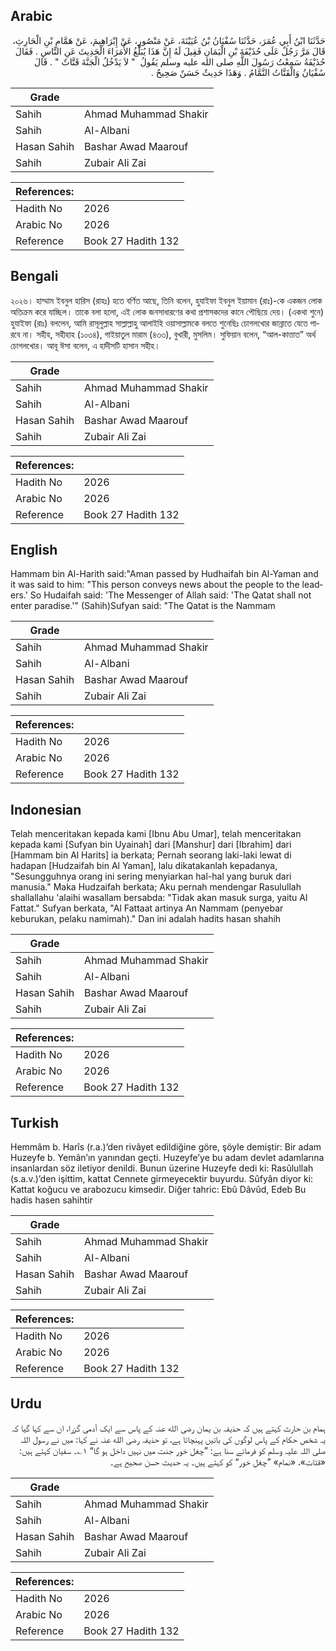 ## Arabic


<div dir="rtl" lang="ar" style={{fontSize:'larger',backgroundColor:'#f8f9fa',padding:20}}>
حَدَّثَنَا ابْنُ أَبِي عُمَرَ، حَدَّثَنَا سُفْيَانُ بْنُ عُيَيْنَةَ، عَنْ مَنْصُورٍ، عَنْ إِبْرَاهِيمَ، عَنْ هَمَّامِ بْنِ الْحَارِثِ، قَالَ مَرَّ رَجُلٌ عَلَى حُذَيْفَةَ بْنِ الْيَمَانِ فَقِيلَ لَهُ إِنَّ هَذَا يُبَلِّغُ الأُمَرَاءَ الْحَدِيثَ عَنِ النَّاسِ ‏.‏ فَقَالَ حُذَيْفَةُ سَمِعْتُ رَسُولَ اللَّهِ صلى الله عليه وسلم يَقُولُ ‏ "‏ لاَ يَدْخُلُ الْجَنَّةَ قَتَّاتٌ ‏"‏ ‏.‏ قَالَ سُفْيَانُ وَالْقَتَّاتُ النَّمَّامُ ‏.‏ وَهَذَا حَدِيثٌ حَسَنٌ صَحِيحٌ ‏.‏
</div>
<div style={{backgroundColor:'#f8f9fa',padding:20, marginBottom: 10}}><table> <thead> <tr> <th>Grade</th> <th></th> </tr> </thead> <tbody> <tr><td>Sahih</td><td>Ahmad Muhammad Shakir</td></tr><tr><td>Sahih</td><td>Al-Albani</td></tr><tr><td>Hasan Sahih</td><td>Bashar Awad Maarouf</td></tr><tr><td>Sahih</td><td>Zubair Ali Zai</td></tr></tbody></table><table> <thead> <tr> <th>References:</th> <th></th> </tr> </thead> <tbody><tr><td>Hadith No</td><td>2026</td></tr><tr><td>Arabic No</td><td>2026</td></tr><tr><td>Reference</td><td>Book 27 Hadith 132</td></tr></tbody></table></div>

## Bengali


<div dir="ltr" lang="bn" style={{fontSize:'larger',backgroundColor:'#f8f9fa',padding:20}}>
২০২৬। হাম্মাম ইবনুল হারিস (রাহঃ) হতে বর্ণিত আছে, তিনি বলেন, হুযাইফা ইবনুল ইয়ামান (রাঃ)-কে একজন লোক অতিক্রম করে যাচ্ছিল। তাকে বলা হলো, এই লোক জনসাধারণের কথা প্রশাসকদের কানে পৌছিয়ে দেয়। (একথা শুনে) হুযাইফা (রাঃ) বললেন, আমি রাসূলুল্লাহ সাল্লাল্লাহু আলাইহি ওয়াসাল্লামকে বলতে শুনেছিঃ চোগলখোর জান্নাতে যেতে পারবে না। সহীহ, সহীহাহ (১০৩৪), গাইয়াতুল মারাম (৪৩৩), বুখারী, মুসলিম। সুফিয়ান বলেন, “আল-কাত্তাত” অর্থ চোগলখোর। আবূ ঈসা বলেন, এ হাদীসটি হাসান সহীহ।
</div>
<div style={{backgroundColor:'#f8f9fa',padding:20, marginBottom: 10}}><table> <thead> <tr> <th>Grade</th> <th></th> </tr> </thead> <tbody> <tr><td>Sahih</td><td>Ahmad Muhammad Shakir</td></tr><tr><td>Sahih</td><td>Al-Albani</td></tr><tr><td>Hasan Sahih</td><td>Bashar Awad Maarouf</td></tr><tr><td>Sahih</td><td>Zubair Ali Zai</td></tr></tbody></table><table> <thead> <tr> <th>References:</th> <th></th> </tr> </thead> <tbody><tr><td>Hadith No</td><td>2026</td></tr><tr><td>Arabic No</td><td>2026</td></tr><tr><td>Reference</td><td>Book 27 Hadith 132</td></tr></tbody></table></div>

## English


<div dir="ltr" lang="en" style={{fontSize:'larger',backgroundColor:'#f8f9fa',padding:20}}>
Hammam bin Al-Harith said:"Aman passed by Hudhaifah bin Al-Yaman and it was said to him: "This person conveys news about the people to the leaders.' So Hudaifah said: 'The Messenger of Allah said: 'The Qatat shall not enter paradise.'" (Sahih)Sufyan said: "The Qatat is the Nammam
</div>
<div style={{backgroundColor:'#f8f9fa',padding:20, marginBottom: 10}}><table> <thead> <tr> <th>Grade</th> <th></th> </tr> </thead> <tbody> <tr><td>Sahih</td><td>Ahmad Muhammad Shakir</td></tr><tr><td>Sahih</td><td>Al-Albani</td></tr><tr><td>Hasan Sahih</td><td>Bashar Awad Maarouf</td></tr><tr><td>Sahih</td><td>Zubair Ali Zai</td></tr></tbody></table><table> <thead> <tr> <th>References:</th> <th></th> </tr> </thead> <tbody><tr><td>Hadith No</td><td>2026</td></tr><tr><td>Arabic No</td><td>2026</td></tr><tr><td>Reference</td><td>Book 27 Hadith 132</td></tr></tbody></table></div>

## Indonesian


<div dir="ltr" lang="id" style={{fontSize:'larger',backgroundColor:'#f8f9fa',padding:20}}>
Telah menceritakan kepada kami [Ibnu Abu Umar], telah menceritakan kepada kami [Sufyan bin Uyainah] dari [Manshur] dari [Ibrahim] dari [Hammam bin Al Harits] ia berkata; Pernah seorang laki-laki lewat di hadapan [Hudzaifah bin Al Yaman], lalu dikatakanlah kepadanya, "Sesungguhnya orang ini sering menyiarkan hal-hal yang buruk dari manusia." Maka Hudzaifah berkata; Aku pernah mendengar Rasulullah shallallahu 'alaihi wasallam bersabda: "Tidak akan masuk surga, yaitu Al Fattat." Sufyan berkata, "Al Fattaat artinya An Nammam (penyebar keburukan, pelaku namimah)." Dan ini adalah hadits hasan shahih
</div>
<div style={{backgroundColor:'#f8f9fa',padding:20, marginBottom: 10}}><table> <thead> <tr> <th>Grade</th> <th></th> </tr> </thead> <tbody> <tr><td>Sahih</td><td>Ahmad Muhammad Shakir</td></tr><tr><td>Sahih</td><td>Al-Albani</td></tr><tr><td>Hasan Sahih</td><td>Bashar Awad Maarouf</td></tr><tr><td>Sahih</td><td>Zubair Ali Zai</td></tr></tbody></table><table> <thead> <tr> <th>References:</th> <th></th> </tr> </thead> <tbody><tr><td>Hadith No</td><td>2026</td></tr><tr><td>Arabic No</td><td>2026</td></tr><tr><td>Reference</td><td>Book 27 Hadith 132</td></tr></tbody></table></div>

## Turkish


<div dir="ltr" lang="tr" style={{fontSize:'larger',backgroundColor:'#f8f9fa',padding:20}}>
Hemmâm b. Harîs (r.a.)’den rivâyet edildiğine göre, şöyle demiştir: Bir adam Huzeyfe b. Yemân’ın yanından geçti. Huzeyfe’ye bu adam devlet adamlarına insanlardan söz iletiyor denildi. Bunun üzerine Huzeyfe dedi ki: Rasûlullah (s.a.v.)’den işittim, kattat Cennete girmeyecektir buyurdu. Sûfyân diyor ki: Kattat koğucu ve arabozucu kimsedir. Diğer tahric: Ebû Dâvûd, Edeb Bu hadis hasen sahihtir
</div>
<div style={{backgroundColor:'#f8f9fa',padding:20, marginBottom: 10}}><table> <thead> <tr> <th>Grade</th> <th></th> </tr> </thead> <tbody> <tr><td>Sahih</td><td>Ahmad Muhammad Shakir</td></tr><tr><td>Sahih</td><td>Al-Albani</td></tr><tr><td>Hasan Sahih</td><td>Bashar Awad Maarouf</td></tr><tr><td>Sahih</td><td>Zubair Ali Zai</td></tr></tbody></table><table> <thead> <tr> <th>References:</th> <th></th> </tr> </thead> <tbody><tr><td>Hadith No</td><td>2026</td></tr><tr><td>Arabic No</td><td>2026</td></tr><tr><td>Reference</td><td>Book 27 Hadith 132</td></tr></tbody></table></div>

## Urdu


<div dir="rtl" lang="ur" style={{fontSize:'larger',backgroundColor:'#f8f9fa',padding:20}}>
ہمام بن حارث کہتے ہیں کہ حذیفہ بن یمان رضی الله عنہ کے پاس سے ایک آدمی گزرا، ان سے کہا گیا کہ یہ شخص حکام کے پاس لوگوں کی باتیں پہنچاتا ہے، تو حذیفہ رضی الله عنہ نے کہا: میں نے رسول اللہ صلی اللہ علیہ وسلم کو فرماتے سنا ہے: ”چغل خور جنت میں نہیں داخل ہو گا“ ۱؎۔ سفیان کہتے ہیں: «قتات»،‏‏‏‏ «نمام» ”چغل خور“ کو کہتے ہیں۔ یہ حدیث حسن صحیح ہے۔
</div>
<div style={{backgroundColor:'#f8f9fa',padding:20, marginBottom: 10}}><table> <thead> <tr> <th>Grade</th> <th></th> </tr> </thead> <tbody> <tr><td>Sahih</td><td>Ahmad Muhammad Shakir</td></tr><tr><td>Sahih</td><td>Al-Albani</td></tr><tr><td>Hasan Sahih</td><td>Bashar Awad Maarouf</td></tr><tr><td>Sahih</td><td>Zubair Ali Zai</td></tr></tbody></table><table> <thead> <tr> <th>References:</th> <th></th> </tr> </thead> <tbody><tr><td>Hadith No</td><td>2026</td></tr><tr><td>Arabic No</td><td>2026</td></tr><tr><td>Reference</td><td>Book 27 Hadith 132</td></tr></tbody></table></div>